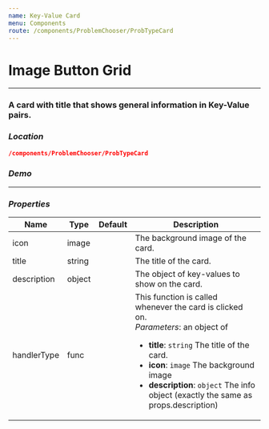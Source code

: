```yaml
---
name: Key-Value Card
menu: Components
route: /components/ProblemChooser/ProbTypeCard
---
```



# Image Button Grid
---
### A card with title that shows general information in Key-Value pairs.
### *Location*
```json
/components/ProblemChooser/ProbTypeCard
```

### *Demo*

<Playground>
    <KeyValueCard 
        title="New Title" 
        description={{
            key1: "value1",
            key2: "value2"
        }}
    />
</Playground>

---

### *Properties*

Name | Type | Default | Description
--- | --- | --- | ---
icon | image |  | The background image of the card.
title | string |  | The title of the card.
description | object |  | The object of key-values to show on the card.
handlerType | func |  | This function is called whenever the card is clicked on.<br/>*Parameters*: an object of<br/><ul><li>**title**: `string` The title of the card.</li><li>**icon**: `image` The background image</li><li>**description**: `object` The info object (exactly the same as props.description)</li></ul>
